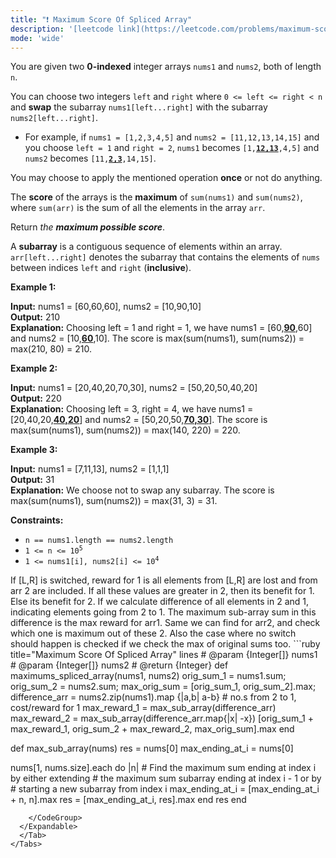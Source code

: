 ```yaml
---
title: "❗️ Maximum Score Of Spliced Array"
description: '[leetcode link](https://leetcode.com/problems/maximum-score-of-spliced-array/description/)'
mode: 'wide'
---
```

<Tabs>
  <Tab title="Question" icon="circle-question" iconType="regular">
    <Card>
      <p>You are given two <strong>0-indexed</strong> integer arrays <code>nums1</code> and <code>nums2</code>, both of length <code>n</code>.</p>  <p>You can choose two integers <code>left</code> and <code>right</code> where <code>0 &lt;= left &lt;= right &lt; n</code> and <strong>swap</strong> the subarray <code>nums1[left...right]</code> with the subarray <code>nums2[left...right]</code>.</p>  <ul>  <li>For example, if <code>nums1 = [1,2,3,4,5]</code> and <code>nums2 = [11,12,13,14,15]</code> and you choose <code>left = 1</code> and <code>right = 2</code>, <code>nums1</code> becomes <code>[1,<strong><u>12,13</u></strong>,4,5]</code> and <code>nums2</code> becomes <code>[11,<strong><u>2,3</u></strong>,14,15]</code>.</li> </ul>  <p>You may choose to apply the mentioned operation <strong>once</strong> or not do anything.</p>  <p>The <strong>score</strong> of the arrays is the <strong>maximum</strong> of <code>sum(nums1)</code> and <code>sum(nums2)</code>, where <code>sum(arr)</code> is the sum of all the elements in the array <code>arr</code>.</p>  <p>Return <em>the <strong>maximum possible score</strong></em>.</p>  <p>A <strong>subarray</strong> is a contiguous sequence of elements within an array. <code>arr[left...right]</code> denotes the subarray that contains the elements of <code>nums</code> between indices <code>left</code> and <code>right</code> (<strong>inclusive</strong>).</p>   <p><strong class="example">Example 1:</strong></p>   <strong>Input:</strong> nums1 = [60,60,60], nums2 = [10,90,10] <br/> <strong>Output:</strong> 210 <br/> <strong>Explanation:</strong> Choosing left = 1 and right = 1, we have nums1 = [60,<u><strong>90</strong></u>,60] and nums2 = [10,<u><strong>60</strong></u>,10]. The score is max(sum(nums1), sum(nums2)) = max(210, 80) = 210.  <p><strong class="example">Example 2:</strong></p>   <strong>Input:</strong> nums1 = [20,40,20,70,30], nums2 = [50,20,50,40,20] <br/> <strong>Output:</strong> 220 <br/> <strong>Explanation:</strong> Choosing left = 3, right = 4, we have nums1 = [20,40,20,<u><strong>40,20</strong></u>] and nums2 = [50,20,50,<u><strong>70,30</strong></u>]. The score is max(sum(nums1), sum(nums2)) = max(140, 220) = 220.   <p><strong class="example">Example 3:</strong></p>   <strong>Input:</strong> nums1 = [7,11,13], nums2 = [1,1,1] <br/> <strong>Output:</strong> 31 <br/> <strong>Explanation:</strong> We choose not to swap any subarray. The score is max(sum(nums1), sum(nums2)) = max(31, 3) = 31.    <p><strong>Constraints:</strong></p>  <ul>  <li><code>n == nums1.length == nums2.length</code></li>  <li><code>1 &lt;= n &lt;= 10<sup>5</sup></code></li>  <li><code>1 &lt;= nums1[i], nums2[i] &lt;= 10<sup>4</sup></code></li> </ul> 
    </Card>
  </Tab>
  <Tab title="Solution" icon="lightbulb" iconType="regular" >
    <Card>
      If [L,R] is switched, reward for 1 is all elements from [L,R] are lost and from arr 2 are included. If all these values are greater in 2, then its benefit for 1. Else its benefit for 2. If we calculate difference of all elements in 2 and 1, indicating elements going from 2 to 1. The maximum sub-array sum in this difference is the max reward for arr1. Same we can find for arr2, and check which one is maximum out of these 2. Also the case where no switch should happen is checked if we check the max of original sums too.
</Card>
  <Expandable title="code">
    <CodeGroup dropdown>
```ruby title="Maximum Score Of Spliced Array" lines
# @param {Integer[]} nums1
# @param {Integer[]} nums2
# @return {Integer}
def maximums_spliced_array(nums1, nums2)
  orig_sum_1 = nums1.sum; orig_sum_2 = nums2.sum;
  max_orig_sum = [orig_sum_1, orig_sum_2].max;
  difference_arr = nums2.zip(nums1).map {|a,b| a-b} # no.s from 2 to 1, cost/reward for 1
  max_reward_1 = max_sub_array(difference_arr) 
  max_reward_2 = max_sub_array(difference_arr.map{|x| -x})
  [orig_sum_1 + max_reward_1, orig_sum_2 + max_reward_2, max_orig_sum].max
end

def max_sub_array(nums)
  res = nums[0]
  max_ending_at_i = nums[0]

  nums[1, nums.size].each do |n|
    # Find the maximum sum ending at index i by either extending 
    # the maximum sum subarray ending at index i - 1 or by
    # starting a new subarray from index i
    max_ending_at_i = [max_ending_at_i + n, n].max
    res = [max_ending_at_i, res].max
  end
  res
end
```
    </CodeGroup>
  </Expandable>
  </Tab>
</Tabs>